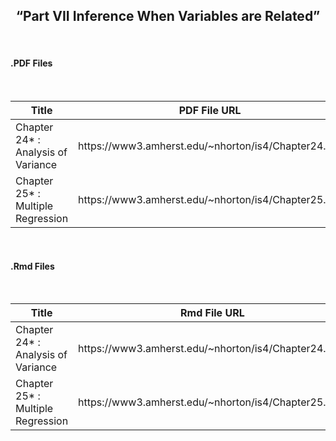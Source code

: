 <h2>
<center>
"Part VII Inference When Variables are Related"
</center>
</h2>


</br>
<h4><right>.PDF Files</right></h4>
</br>

Title  | PDF File URL
------------- | -------------
Chapter 24* : Analysis of Variance | https://www3.amherst.edu/~nhorton/is4/Chapter24.pdf
Chapter 25* : Multiple Regression | https://www3.amherst.edu/~nhorton/is4/Chapter25.pdf

</br>
<h4><right>.Rmd Files</right></h4>
</br>

Title  | Rmd File URL
------------- | -------------
Chapter 24* : Analysis of Variance | https://www3.amherst.edu/~nhorton/is4/Chapter24.Rmd
Chapter 25* : Multiple Regression | https://www3.amherst.edu/~nhorton/is4/Chapter25.Rmd